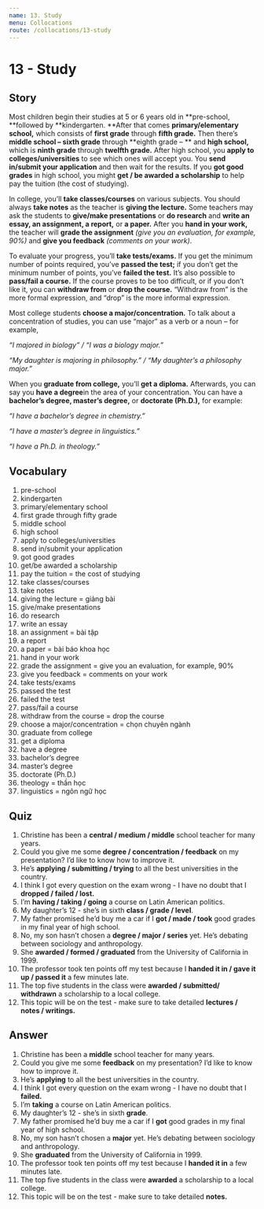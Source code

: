 ```yaml
---
name: 13. Study
menu: Collocations
route: /collocations/13-study
---
```


# 13 - Study

## Story
Most children begin their studies at 5 or 6 years old in **pre-school, **followed by **kindergarten. **After that comes **primary/elementary school,** which consists of **first grade** through **fifth grade.** Then there’s **middle school – sixth grade** through **eighth grade – ** and **high school,** which is **ninth grade** through **twelfth grade.**
After high school, you **apply to colleges/universities** to see which ones will accept you. You **send in/submit your application** and then wait for the results. If you **got good grades** in high school, you might **get / be awarded a scholarship** to help pay the tuition (the cost of studying).

In college, you’ll **take classes/courses** on various subjects. You should always **take notes** as the teacher is **giving the lecture.** Some teachers may ask the students to **give/make presentations** or **do research** and **write an essay, an assignment, a report,** or **a paper.** After you **hand in your work,** the teacher will **grade the assignment** *(give you an evaluation, for example, 90%)* and **give you feedback** *(comments on your work)*.

To evaluate your progress, you’ll **take tests/exams.** If you get the minimum number of points required, you’ve **passed the test;** if you don’t get the minimum number of points, you’ve **failed the test.** It’s also possible to **pass/fail a course.**
If the course proves to be too difficult, or if you don’t like it, you can **withdraw from** or **drop the course.** “Withdraw from” is the more formal expression, and “drop” is the more informal expression. 

Most college students **choose a major/concentration.** To talk about a concentration of studies, you can use “major” as a verb or a noun – for example, 

_“I majored in biology” / “I was a biology major.”_

_“My daughter is majoring in philosophy.” / “My daughter’s a philosophy major.”_ 

When you **graduate from college,** you’ll **get a diploma.** Afterwards, you can say you **have a degree**in the area of your concentration. You can have a **bachelor’s degree, master’s degree,** or **doctorate (Ph.D.),** for example: 

_“I have a bachelor’s degree in chemistry.”_

_“I have a master’s degree in linguistics.”_

_“I have a Ph.D. in theology.”_

## Vocabulary
1. pre-school 
2. kindergarten 
3. primary/elementary school
4. first grade through fifty grade
5. middle school
6. high school
7. apply to colleges/universities
8. send in/submit your application
9. got good grades
10. get/be awarded a scholarship
11. pay the tuition = the cost of studying
12. take classes/courses
13. take notes
14. giving the lecture = giảng bài
15. give/make presentations
16. do research
17. write an essay
18. an assignment = bài tập
19. a report
20. a paper = bài báo khoa học
21. hand in your work
22. grade the assignment = give you an evaluation, for example, 90%
23. give you feedback = comments on your work
24. take tests/exams
25. passed the test
26. failed the test 
27. pass/fail a course
28. withdraw from the course = drop the course
29. choose a major/concentration = chọn chuyên ngành
30. graduate from college
31. get a diploma
32. have a degree
33. bachelor’s degree
34. master’s degree
35. doctorate (Ph.D.)
36. theology = thần học
37. linguistics = ngôn ngữ học

## Quiz
1. Christine has been a **central / medium / middle** school teacher for many years. 
2. Could you give me some **degree / concentration / feedback** on my presentation? I’d like to know how to improve it. 
3. He’s **applying / submitting / trying** to all the best universities in the country. 
4. I think I got every question on the exam wrong - I have no doubt that I **dropped / failed / lost.**
5. I’m **having / taking / going** a course on Latin American politics. 
6. My daughter’s 12 - she’s in sixth **class / grade / level**. 
7. My father promised he’d buy me a car if I **got / made / took** good grades in my final year of high school. 
8. No, my son hasn’t chosen a **degree / major / series** yet. He’s debating between sociology and anthropology. 
9. She **awarded / formed / graduated** from the University of California in 1999. 
10. The professor took ten points off my test because I **handed it in / gave it up / passed it** a few minutes late. 
11. The top five students in the class were **awarded / submitted/ withdrawn** a scholarship to a local college. 
12. This topic will be on the test - make sure to take detailed **lectures / notes / writings.**

## Answer
1. Christine has been a **middle** school teacher for many years. 
2. Could you give me some **feedback** on my presentation? I’d like to know how to improve it. 
3. He’s **applying** to all the best universities in the country. 
4. I think I got every question on the exam wrong - I have no doubt that I **failed.**
5. I’m **taking** a course on Latin American politics. 
6. My daughter’s 12 - she’s in sixth **grade**. 
7. My father promised he’d buy me a car if I **got** good grades in my final year of high school. 
8. No, my son hasn’t chosen a **major** yet. He’s debating between sociology and anthropology. 
9. She **graduated** from the University of California in 1999. 
10. The professor took ten points off my test because I **handed it in** a few minutes late. 
11. The top five students in the class were **awarded** a scholarship to a local college. 
12. This topic will be on the test - make sure to take detailed **notes.**